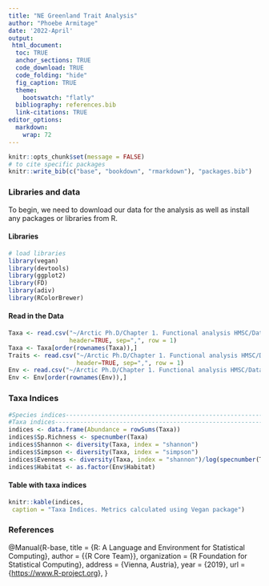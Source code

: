 ```yaml
---
title: "NE Greenland Trait Analysis"
author: "Phoebe Armitage"
date: '2022-April'
output:
 html_document:
  toc: TRUE
  anchor_sections: TRUE
  code_download: TRUE 
  code_folding: "hide"
  fig_caption: TRUE
  theme:
    bootswatch: "flatly"
  bibliography: references.bib
  link-citations: TRUE
editor_options: 
  markdown: 
    wrap: 72
---
```


```r
knitr::opts_chunk$set(message = FALSE)
# to cite specific packages
knitr::write_bib(c("base", "bookdown", "rmarkdown"), "packages.bib")
```

### Libraries and data

To begin, we need to download our data for the analysis as well as
install any packages or libraries from R.

#### Libraries

```r
# load libraries 
library(vegan)     
library(devtools)  
library(ggplot2)
library(FD)
library(adiv)
library(RColorBrewer)
```

#### Read in the Data

```r
Taxa <- read.csv("~/Arctic Ph.D/Chapter 1. Functional analysis HMSC/Data/GitHub_NEG/Data for R/Abun_species_vegan.csv", 
                 header=TRUE, sep=",", row = 1)
Taxa <- Taxa[order(rownames(Taxa)),]
Traits <- read.csv("~/Arctic Ph.D/Chapter 1. Functional analysis HMSC/Data/GitHub_NEG/Data for R/Abun_traits_vegan.csv", 
                   header=TRUE, sep=",", row = 1)
Env <- read.csv("~/Arctic Ph.D/Chapter 1. Functional analysis HMSC/Data/GitHub_NEG/Data for R/Env.csv",  header=TRUE, sep=",", row = 1)
Env <- Env[order(rownames(Env)),]

```

### Taxa Indices

```r
#Species indices----------------------------------------------------------------
#Taxa indices----------------------------------------------------------------
indices <- data.frame(Abundance = rowSums(Taxa))
indices$Sp.Richness <- specnumber(Taxa)
indices$Shannon <- diversity(Taxa, index = "shannon")
indices$Simpson <- diversity(Taxa, index = "simpson")
indices$Evenness <- diversity(Taxa, index = "shannon")/log(specnumber(Taxa)) #Evenness
indices$Habitat <- as.factor(Env$Habitat)
```

#### Table with taxa indices

```r
knitr::kable(indices,
 caption = "Taxa Indices. Metrics calculated using Vegan package")
```

### References

@Manual{R-base, title = {R: A Language and Environment for Statistical
Computing}, author = {{R Core Team}}, organization = {R Foundation for
Statistical Computing}, address = {Vienna, Austria}, year = {2019}, url
= {<https://www.R-project.org>}, }
